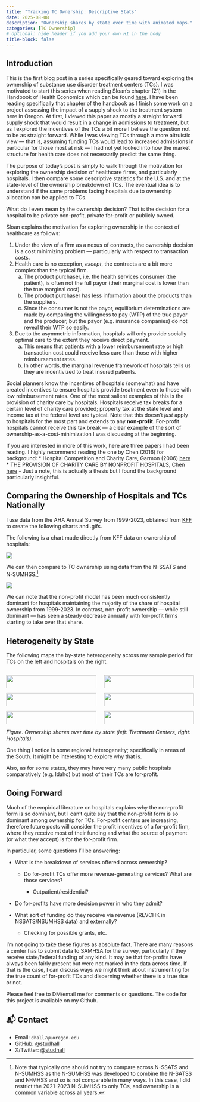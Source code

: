 ```yaml
---
title: "Tracking TC Ownership: Descriptive Stats"
date: 2025-08-08
description: "Ownership shares by state over time with animated maps."
categories: [TC Ownership]
# optional: hide header if you add your own H1 in the body
title-block: false
---
```


## Introduction

This is the first blog post in a series specifically geared toward exploring the ownership of substance use disorder treatment centers (TCs).
I was motivated to start this series when reading Sloan's chapter (21) in the Handbook of Health Economics which can be found [here](https://www.sciencedirect.com/science/article/pii/S1574006400800347).
I have been reading specifically that chapter of the handbook as I finish some work on a project assessing the impact of a supply shock to the treatment system here in Oregon.
At first, I viewed this paper as mostly a straight forward supply shock that would result in a change in admissions to treatment, but as I explored the incentives of the TCs a bit more I believe the question not to be as straight forward.
While I was viewing TCs through a more altruistic view --- that is, assuming funding TCs would lead to increased admissions in particular for those most at risk --- I had not yet looked into how the market structure for health care does not necessarily predict the same thing.

The purpose of today's post is simply to walk through the motivation for exploring the ownership decision of healthcare firms, and particularly hospitals.
I then compare some descriptive statistics for the U.S. and at the state-level of the ownership breakdown of TCs.
The eventual idea is to understand if the same problems facing hospitals due to ownership allocation can be applied to TCs.

What do I even mean by the ownership decision?
That is the decision for a hospital to be private non-profit, private for-profit or publicly owned.

Sloan explains the motivation for exploring ownership in the context of healthcare as follows:

1.  Under the view of a firm as a nexus of contracts, the ownership decision is a cost minimizing problem --- particularly with respect to transaction costs.
2.  Health care is no exception, *except*, the contracts are a bit more complex than the typical firm.
    a.  The product purchaser, i.e. the health services consumer (the patient), is often not the full payor (their marginal cost is lower than the true marginal cost).
    b.  The product purchaser has less information about the products than the suppliers.
    c.  Since the consumer is not the payor, equilibrium determinations are made by comparing the willingness to pay (WTP) of the true payor and the producer, but the payor (e.g. insurance companies) do not reveal their WTP so easily.
3.  Due to the asymmetric information, hospitals will only provide socially optimal care to the extent they receive direct payment.
    a.  This means that patients with a lower reimbursement rate or high transaction cost could receive less care than those with higher reimbursement rates.
    b.  In other words, the marginal revenue framework of hospitals tells us they are incentivized to treat insured patients.

Social planners know the incentives of hospitals (somewhat) and have created incentives to ensure hospitals provide treatment even to those with low reimbursement rates.
One of the most salient examples of this is the provision of charity care by hospitals.
Hospitals receive tax breaks for a certain level of charity care provided; property tax at the state level and income tax at the federal level are typical.
Note that this doesn't *just* apply to hospitals for the most part and extends to any **non-profit**.
For-profit hospitals cannot receive this tax break --- a clear example of the sort of ownership-as-a-cost-minimization I was discussing at the beginning.

If you are interested in more of this work, here are three papers I had been reading.
I highly recommend reading the one by Chen (2016) for background: \* Hospital Competition and Charity Care, Garmon (2006) [here](https://www.ftc.gov/reports/hospital-competition-charity-care) \* THE PROVISION OF CHARITY CARE BY NONPROFIT HOSPITALS, Chen [here](https://repository.upenn.edu/server/api/core/bitstreams/22f3173e-2c7f-4359-bdbb-9f0d3aa41274/content) - Just a note, this is actually a thesis but I found the background particularly insightful.

## Comparing the Ownership of Hospitals and TCs Nationally

I use data from the AHA Annual Survey from 1999-2023, obtained from [KFF](https://www.kff.org/other/state-indicator/hospitals-by-ownership/?dataView=1&activeTab=graph&currentTimeframe=0&startTimeframe=24&selectedDistributions=statelocal-government--non-profit--for-profit&selectedRows=%7B%22wrapups%22:%7B%22united-states%22:%7B%7D%7D,%22states%22:%7B%22all%22:%7B%7D%7D%7D&sortModel=%7B%22colId%22:%22Location%22,%22sort%22:%22asc%22%7D) to create the following charts and .gifs.

The following is a chart made directly from KFF data on ownership of hospitals:

![](/series/TC_Ownership/output/hospitalownership_overtime.png)

We can then compare to TC ownership using data from the N-SSATS and N-SUMHSS.[^1]

[^1]: Note that typically one should not try to compare across N-SSATS and N-SUMHSS as the N-SUMHSS was developed to combine the N-SATSS and N-MHSS and so is not comparable in many ways.
    In this case, I did restrict the 2021-2023 N-SUMHSS to only TCs, and ownership is a common variable across all years.

![](/series/TC_Ownership/output/TCs_across_time.png)

We can note that the non-profit model has been much consistently dominant for hospitals maintaining the majority of the share of hospital ownership from 1999-2023.
In contrast, non-profit ownership --- while still dominant --- has seen a steady decrease annually with for-profit firms starting to take over that share.

## Heterogeneity by State

The following maps the by-state heterogeneity across my sample period for TCs on the left and hospitals on the right.

::::: columns
::: {.column width="50%"}
![](/series/TC_Ownership/output/np_share_by_state.gif){width="100%" fig-alt="TCs: Non-profit"}
:::

::: {.column width="50%"}
![](/series/TC_Ownership/output/hosp_np_by_state.gif){width="100%" fig-alt="Hospitals: Non-profit"}
:::
:::::

::::: columns
::: {.column width="50%"}
![](/series/TC_Ownership/output/fp_share_by_state.gif){width="100%" fig-alt="TCs: For-profit"}
:::

::: {.column width="50%"}
![](/series/TC_Ownership/output/hosp_fp_by_state.gif){width="100%" fig-alt="Hospitals: For-profit"}
:::
:::::

::::: columns
::: {.column width="50%"}
![](/series/TC_Ownership/output/public_share_by_state.gif){width="100%" fig-alt="TCs: Public"}
:::

::: {.column width="50%"}
![](/series/TC_Ownership/output/hosp_public_by_state.gif){width="100%" fig-alt="Hospitals: Public"}
:::
:::::

*Figure. Ownership shares over time by state (left: Treatment Centers, right: Hospitals).*

One thing I notice is some regional heterogeneity; specifically in areas of the South.
It might be interesting to explore why that is.

Also, as for some states, they may have very many public hospitals comparatively (e.g. Idaho) but most of their TCs are for-profit.

## Going Forward

Much of the empirical literature on hospitals explains why the non-profit form is so dominant, but I can't quite say that the non-profit form is so dominant among ownership for TCs.
For-profit centers are increasing, therefore future posts will consider the profit incentives of a for-profit firm, where they receive most of their funding and what the source of payment (or what they accept) is for the for-profit firm.

In particular, some questions I'll be answering:

-   What is the breakdown of services offered across ownership?

    -   Do for-profit TCs offer more revenue-generating services?
        What are those services?

        -   Outpatient/residential?

-   Do for-profits have more decision power in who they admit?

-   What sort of funding do they receive via revenue (REVCHK in NSSATS/NSUMHSS data) and externally?

    -   Checking for possible grants, etc.

I'm not going to take these figures as absolute fact.
There are many reasons a center has to submit data to SAMHSA for the survey, particularly if they receive state/federal funding of any kind.
It may be that for-profits have always been fairly present but were not marked in the data across time.
If that is the case, I can discuss ways we might think about instrumenting for the true count of for-profit TCs and discerning whether there is a true rise or not.

Please feel free to DM/email me for comments or questions.
The code for this project is available on my Github.

## 📬 Contact

-   Email: `dhall7@uoregon.edu`
-   GitHub: [\@studhall](https://github.com/studhall)
-   X/Twitter: [\@studhall](https://x.com/studhall)
